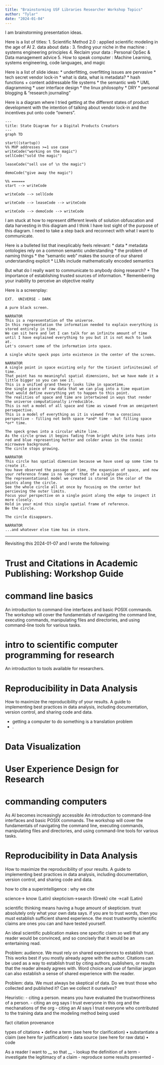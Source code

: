 ```yaml
---
title: "Brainstorming USF Libraries Researcher Workshop Topics"
author: "Tylar"
date: "2024-01-04"
---
```


I am brainstorming presentation ideas.

Here is a list of titles:
1. Scientific Method 2.0 : applied scientific modeling in the age of AI
2. data about data :
3. finding your niche in the machine : systems engineering principles
4. Reclaim your data : Personal OpSec & Data management advice
5. How to speak computer : Machine Learning, systems engineering, code languages, and magic

Here is a list of slide ideas:
  * underfitting, overfitting issues are pervasive
  * tech secret vendor lock-in
  * what is data, what is metadata?
  * hash functions + content addressable file systems
  * the semantic web
  * UML diagramming
  * user interface design
  * the linux philosophy
  * DRY
  * personal blogging & "research journaling"

Here is a diagram where I tried getting at the different states of product development with the intention of talking about vendor lock-in and the incentives put onto code "owners".

```mermaid
---
title: State Diagram for a Digital Products Creators
---
graph TD

start((startup))
%% MVP addresses >=1 use case
writeCode("working on the magic")
sellCode("sold the magic")

leaseCode("sell use of \n the magic")

demoCode("give away the magic")

%% ======
start --> writeCode

writeCode --> sellCode

writeCode --> leaseCode --> writeCode

writeCode --> demoCode --> writeCode
```

I am stuck at how to represent different levels of solution obfuscation and data harvesting in this diagram and I think I have lost sight of the purpose of this diagram.
I need to take a step back and reconnect with what I want to communicate.

Here is a bulleted list that inexplicably feels relevant:
* data 
* metadata ontologies rely on a common semantic understanding
  * the problem of naming things
* the "semantic web" makes the source of our shared understanding explicit
* LLMs include mathematically encoded semantics

But what do I really want to communicate to anybody doing research?
* The importance of establishing trusted sources of information.
* Remembering your inability to perceive an objective reality

Here is a screenplay:

```fountain
EXT.  UNIVERSE - DARK

A pure black screen.

NARRATOR
This is a representation of the universe.
In this representation the information needed to explain everything is stored entirely in time.
We can sit here and let I can talk for an infinite amount of time until I have explained everything to you but it is not much to look at.
Let's convert some of the information into space.

A single white speck pops into existence in the center of the screen.

NARRATOR
A single point in space existing only for the tiniest infinitesimal of time.
That point has no meaningful spatial dimensions, but we have made it a little bigger so you can see it.
This is a unified grand theory looks like in spacetime.
One single piece of raw data that we can plug into a time equation that would define everything yet to happen to this point.
The realities of space and time are intertwined in ways that render the universe computationally irreducible.
This is not a model of all space and time as viewed from an omnipotent persepective.
This is a model of everything as it is viewed from a conscious perspective - filling not both space *and* time - but filling space *or* time.

The speck grows into a circular white line.
As the circle grows it begins fading from bright white into hues into red and blue representing hotter and colder areas in the cosmic microwave background.
The circle stops growing.

NARRATOR
This circle has spatial dimension because we have used up some time to create it.
You have observed the passage of time, the expansion of space, and now your reference frame is no longer that of a single point.
The representational model we created is stored in the color of the points along the circle.
See the whole circle all at once by focusing on the center but percieving the outer limits.
Focus your perspective on a single point along the edge to inspect it more closely.
Hold in your mind this single spatial frame of reference.
Be the circle.

The circle disappears.

NARRATOR
...and whatever else time has in store.
```

----------------

Revisiting this 2024-01-07 and I wrote the following:


# Trust and Citations in Academic Publishing: Workshop Guide

# command line basics 
An introduction to command-line interfaces and basic POSIX commands. The workshop will cover the fundamentals of navigating the command line, executing commands, manipulating files and directories, and using command-line tools for various tasks.


# intro to scientific computer programming for research
An introduction to tools available for researchers.


# Reproducibility in Data Analysis
How to maximize the reproducibility of your results. A guide to implementing best practices in data analysis, including documentation, version control, and sharing code and data.



* getting a computer to do something is a translation problem
* .


# Data Visualization


# User Experience Design for Research



# commanding computers 
As
 AI becomes increasingly accessible An introduction to command-line 
interfaces and basic POSIX commands. The workshop will cover the 
fundamentals of navigating the command line, executing commands, 
manipulating files and directories, and using command-line tools for 
various tasks.






# Reproducibility in Data Analysis
How
 to maximize the reproducibility of your results. A guide to 
implementing best practices in data analysis, including documentation, 
version control, and sharing code and data.

how to cite a superintelligence : why we cite 

science-> know (Latin)
skepticism->search (Greek)
cite ->call (Latin)

scientific thinking means having a huge amount of skepticism.
trust absolutely only what your own data says.
if you are to trust words, then you must establish sufficient shared experience.
the most trustworthy scientific claims are ones you can and have tested yourself. 

An ideal scientific publication makes one specific claim so well that any 
reader would be convinced, and so concisely that it would be an 
entertaining read.

Problem: audience. We must rely on shared experiences to establish trust. This works best if you mostly already agree with the author. Citations can be used as a way to establish trust by citing authors, publishers, or results that the reader already agrees with. Word choice and use of familiar jargon can also establish a sense of shared experience with the reader.

Problem: data. We must always be skeptical of data. Do we trust those who collected and published it? Can we collect it ourselves?

Heuristic: 
- citing a person. means you have evaluated the trustworthiness of a person.
- citing an org says I trust everyone in this org and the mechanations of the org
- citing an AI says I trust everyone who contributed to the training data and the modeling method being used

fact citation provenance 

types of citations
• define a term (see here for clarification)
• substantiate a claim (see here for justification)
• data source (see here for raw data)
• code 

As a reader I want to __ so that __
- lookup the definition of a term
- investigate the legitimacy of a claim
- reproduce some results presented
- 

